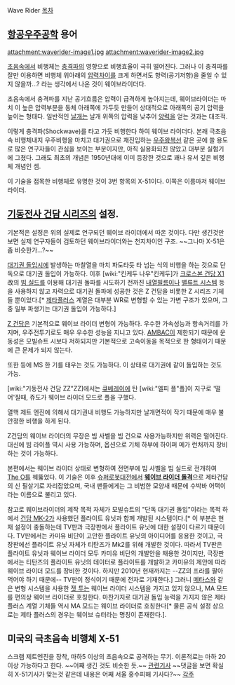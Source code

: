 Wave Rider
[[목차]]

== [[항공우주공학]] 용어 ==
attachment:waverider-image1.jpg
attachment:waverider-image2.jpg

[[초음속]]에서 비행체는 [[충격파]]의 영향으로 비행효율이 극히 떨어진다. 그러나 이 충격파를 잘만 이용하면 비행체 위아래의 [[압력]]차이를 크게 하면서도 항력(공기저항)을 줄일 수 있지 않을까...? 라는 생각에서 나온 것이 웨이브라이더다.

초음속에서 충격파를 지난 공기흐름은 압력이 급격하게 높아지는데, 웨이브라이더는 마치 이 높은 압력부분을 동체 아래쪽에 가두듯 만들어 상대적으로 아래쪽의 공기 압력을 높이는 형태다. 일반적인 [[날개]]는 날개 위쪽의 압력을 낮추어 [[양력]]을 얻는 것과는 대조적.

이렇게 충격파(Shockwave)를 타고 가듯 비행한다 하여 웨이브 라이더다. 본래 극초음속 비행체내지 우주비행을 마치고 대기권으로 재진입하는 [[우주왕복선]] 같은 곳에 쓸 용도로 많은 연구자들이 관심을 보이는 부분이지만, 아직 실용화되진 않았고 대부분 실험기에 그쳤다. 그래도 최초의 개념은 1950년대에 이미 등장한 것으로 꽤나 유서 깊은 비행체 개념인 셈.

이 기술을 접목한 비행체로 유명한 것이 3번 항목의 X-51이다. 이쪽은 이름마저 웨이브라이더.



== [[기동전사 건담 시리즈]]의 설정. ==

기본적은 설정은 위의 실제로 연구되던 웨이브 라이더에서 따온 것이다. 다만 생긴것만 보면 실제 연구자들이 검토하던 웨이브라이더와는 천지차이인 구조. ~~그나마 X-51은 좀 비슷한가...?~~ 

[[대기권 돌입]]시에 발생하는 마찰열을 마치 파도타듯 타 넘는 식의 비행을 하는 것으로 단독으로 대기권 돌입이 가능하다. 이후 [wiki:"킨케두 나우"킨케두]가 [[크로스본 건담 X1]]改의 [[빔 실드]]를 이용해 대기권 돌파를 시도하기 전까진 [[내열필름]]이나 [[밸류트 시스템]] 등을 사용하지 않고 자력으로 대기권 돌파에 성공한 것은 Z 건담을 비롯한 Z 시리즈 기체들 뿐이었다.[* [[제타플러스]] 계열은 대부분 WR로 변형할 수 있는 가변 구조가 있으며, 그 중 일부 파생기는 대기권 돌입이 가능하다.]

[[Z 건담]]은 기본적으로 웨이브 라이더 변형이 가능하다. 우수한 가속성능과 항속거리를 가지며, 우주전투기로도 매우 우수한 성능을 지니고 있다. [[AMBAC]]이 제한되기 때문에 운동성은 모빌슈트 시보다 저하되지만 기본적으로 고속이동을 목적으로 한 형태이기 때문에 큰 문제가 되지 않는다. 

또한 등에 MS 한 기를 태우는 것도 가능하다. 이 상태로 대기권에 같이 돌입하는 것도 가능.

[wiki:"기동전사 건담 ZZ"ZZ]에서는 [[큐베레이]]에 탄 [wiki:"엘피 플"플]이 지구로 '떨어'질때, 쥬도가 웨이브 라이더 모드로 플을 구했다.

열핵 제트 엔진에 의해서 대기권내 비행도 가능하지만 날개면적이 작기 때문에 매우 불안정한 비행을 하게 된다. 

Z건담의 웨이브 라이더의 무장은 빔 사벨을 빔 건으로 사용가능하지만 위력은 떨어진다. 대신에 빔 라이플 역시 사용 가능하며, 옵션으로 기체 하부에 하이퍼 메가 런처까지 장비하는 것이 가능하다.

본편에서는 웨이브 라이더 상태로 변형하여 전면부에 빔 사벨을 빔 실드로 전개하여 [[The O]]를 꿰뚫었다. 이 기술은 이후 [[슈퍼로봇대전]]에서 '''[[웨이브 라이더 돌격]]'''으로 제타건담의 신 필살기로 자리잡았으며, 국내 팬들에게는 그 비범한 모양새 때문에 수박바 어택이라는 이름으로 불리고 있다.

참고로 웨이브라이더의 제작 목적 자체가 모빌슈트의 "단독 대기권 돌입"이라는 목적 하에서 [[건담 MK-2]]가 사용했던 플라이트 유닛과 함께 개발된 시스템이다.[* 이 부분은 현재 설정이 충돌하는데 TV판과 극장판에서 플라이트 유닛에 대한 설정이 다르기 때문이다. TV판에서는 카미유 비단이 고안한 플라이트 유닛의 아이디어를 응용한 것이고, 극장판에선 플라이트 유닛 자체가 티탄즈가 Mk2를 위해 개발한 것이다. 따라서 TV판은 플라이트 유닛과 웨이브 라이더 모두 카미유 비단의 개발안을 채용한 것이지만, 극장판에서는 티탄즈의 플라이트 유닛의 데이터로 플라이트를 개발하고 카미유의 제안에 따라 웨이브 라이더 모드를 장비한 것이다. 하지만 2010년 현재까지는 --ZZ의 프라를 팔아먹어야 하기 때문에-- TV판이 정식이기 때문에 전자로 기재한다.]
그러니 [[메타스]]와 같은 변형 시스템을 사용한 [[젯 투]]는 웨이브 라이더 시스템을 가지고 있지 않으나, MA 모드를 편의상 웨이브 라이더로 호칭한다. 마찬가지로 대기권 돌입 능력을 가지지 않은 제타 플러스 계열 기체들 역시 MA 모드는 웨이브 라이더로 호칭한다[* 물론 공식 설정 상으로는 제타 플러스의 경우는 웨이브 슈터라는 명칭이 존재한다.].

== 미국의 극초음속 비행체 X-51 ==
스크램 제트엔진을 장착, 마하5 이상의 초음속으로 공격하는 무기. 이론적로는 마하 20 이상 가능하다고 한다. ~~어째 생긴 것도 비슷한 듯.~~
[http://interactive.joinsmsn.com/article.html?sid=414 관련기사] ~~댓글을 보면 확실히 X-51기사가 맞는것 같은데 내용은 어째 서울 홍수피해 기사다?~~
[[각주]]
